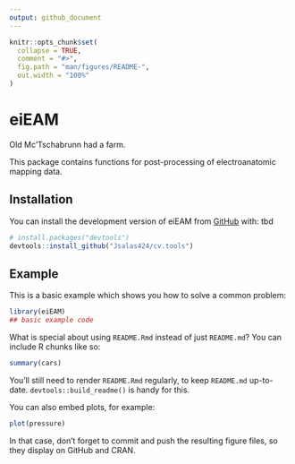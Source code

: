 ```yaml
---
output: github_document
---
```


<!-- README.md is generated from README.Rmd. Please edit that file -->

```r
knitr::opts_chunk$set(
  collapse = TRUE,
  comment = "#>",
  fig.path = "man/figures/README-",
  out.width = "100%"
)
```

# eiEAM

<!-- badges: start -->
<!-- badges: end -->

Old Mc'Tschabrunn had a farm. 

This package contains functions for post-processing of electroanatomic mapping data.

## Installation

You can install the development version of eiEAM from [GitHub](https://github.com/) with: tbd

``` r
# install.packages("devtools")
devtools::install_github("Jsalas424/cv.tools")
```

## Example

This is a basic example which shows you how to solve a common problem:

```r
library(eiEAM)
## basic example code
```

What is special about using `README.Rmd` instead of just `README.md`? You can include R chunks like so:

```r
summary(cars)
```

You'll still need to render `README.Rmd` regularly, to keep `README.md` up-to-date. `devtools::build_readme()` is handy for this.

You can also embed plots, for example:

```r
plot(pressure)
```

In that case, don't forget to commit and push the resulting figure files, so they display on GitHub and CRAN.
